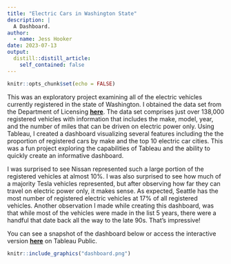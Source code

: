 ```yaml
---
title: "Electric Cars in Washington State"
description: |
  A Dashboard.
author:
  - name: Jess Hooker
date: 2023-07-13
output:
  distill::distill_article:
    self_contained: false
---
```



```r
knitr::opts_chunk$set(echo = FALSE)
```
This was an exploratory project examining all of the electric vehicles currently registered in the state of Washington. I obtained the data set from the Department of Licensing <a href="https://data.wa.gov/Transportation/Electric-Vehicle-Population-Data/f6w7-q2d2" rel="noopener noreferrer" target="_blank"><b>here</b></a>. The data set comprises just over 138,000 registered vehicles with information that includes the make, model, year, and the number of miles that can be driven on electric power only. Using Tableau, I created a dashboard visualizing several features including the the proportion of registered cars by make and the top 10 electric car cities. This was a fun project exploring the capabilities of Tableau and the ability to quickly create an informative dashboard. 

I was surprised to see Nissan represented such a large portion of the registered vehicles at almost 10%. I was also surprised to see how much of a majority Tesla vehicles represented, but after observing how far they can travel on electric power only, it makes sense. As expected, Seattle has the most number of registered electric vehicles at 17% of all registered vehicles. Another observation I made while creating this dashboard, was that while most of the vehicles were made in the list 5 years, there were a handful that date back all the way to the late 90s. That's impressive!

You can see a snapshot of the dashboard below or access the interactive version <a href="https://public.tableau.com/app/profile/jessica.hooker/viz/WAElectricVehicles_16892784783670/Dashboard2" rel="noopener noreferrer" target="_blank"><b>here</b></a> on Tableau Public. 


```r
knitr::include_graphics("dashboard.png")
```